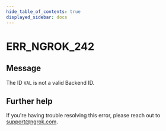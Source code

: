 ```yaml
---
hide_table_of_contents: true
displayed_sidebar: docs
---
```



# ERR_NGROK_242

## Message

The ID `VAL` is not a valid Backend ID.

<ErrorDetails error="err_ngrok_242" />

## Further help

If you're having trouble resolving this error, please reach out to [support@ngrok.com](mailto:support@ngrok.com?subject=Help%20with%20ERR_NGROK_242).
